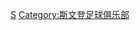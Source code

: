 {{Catnav|頁面分類|...|英國足球|英格蘭足球|效力英格蘭球會的球員}}
{{Commonscat|Players of Swindon Town FC}}

[[Category:效力英格蘭球會的球員|S]]
[[Category:斯文登足球俱乐部|Category:斯文登足球俱乐部]]